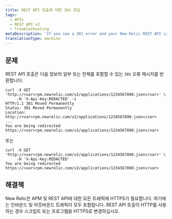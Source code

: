 ```yaml
---
title: REST API 호출에 대한 301 응답
tags:
  - APIs
  - REST API v2
  - Troubleshooting
metaDescription: 'If you see a 301 error and your New Relic REST API call uses HTTP, change your script or program to HTTPS.'
translationType: machine
---
```


## 문제

REST API 호출은 다음 정보의 일부 또는 전체를 포함할 수 있는 `301` 오류 메시지를 반환합니다.

```
curl -X GET 'http://<var>rpm.newrelic.com/v2/applications/1234567890.json</var>' \
     -H 'X-Api-Key:REDACTED' -i
HTTP/1.1 301 Moved Permanently
Status: 301 Moved Permanently
Location: http://<var>rpm.newrelic.com/v2/applications/1234567890.json</var>
...
You are being redirected https://<var>rpm.newrelic.com/v2/applications/1234567890.json</var>
```

또는

```
curl -X GET 'http://<var>rpm.newrelic.com/v2/applications/1234567890.json</var>' \
     -H 'X-Api-Key:REDACTED'
You are being redirected https://<var>rpm.newrelic.com/v2/applications/1234567890.json</var>
```

## 해결책

New Relic은 APM 및 REST API에 대한 모든 트래픽에 HTTPS가 필요합니다. 여기에는 인바운드 및 아웃바운드 트래픽이 모두 포함됩니다. REST API 호출이 HTTP를 사용하는 경우 스크립트 또는 프로그램을 HTTPS로 변경하십시오.